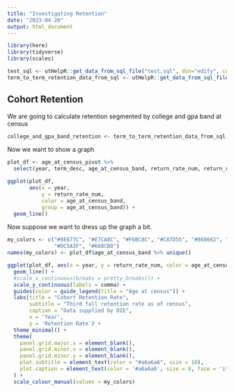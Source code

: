 ```yaml
---
title: "Investigating Retention"
date: "2023-04-20"
output: html_document
---
```



```r
library(here)
library(tidyverse)
library(scales)
```


```r
test_sql <- utHelpR::get_data_from_sql_file("test.sql", dsn="edify", context="project")
term_to_term_retention_data_from_sql <- utHelpR::get_data_from_sql_file("enrolled_retention.sql", dsn="edify", context="project")
```

## Cohort Retention

We are going to calculate retention segmented by college and gpa band at census 

```r
college_and_gpa_band_retention <- term_to_term_retention_data_from_sql

```

Now we want to show a graph

```r
plot_df <- age_at_census_pivot %>% 
  select(year, term_desc, age_at_census_band, return_rate_num, return_rate)

ggplot(plot_df, 
       aes(x = year, 
           y = return_rate_num, 
           color = age_at_census_band, 
           group = age_at_census_band)) +
  geom_line()
```

Now suppose we want to dress up the graph a bit.

```r
my_colors <- c("#8E877C", "#E7CA8C", "#F6BC8C", "#C87D55", "#868662", "#AD7C82", 
               "#DC5A3F", "#668CB0")
names(my_colors) <- plot_df$age_at_census_band %>% unique()

ggplot(plot_df, aes(x = year, y = return_rate_num, color = age_at_census_band, group = age_at_census_band)) + 
  geom_line() + 
  #scale_x_continuous(breaks = pretty_breaks()) +
  scale_y_continuous(labels = comma) +
  guides(color = guide_legend(title = "Age at census")) +
  labs(title = "Cohort Retention Rate",
       subtitle = "Third fall retention rate as of census",
       caption = "Data supplied by OIE",
       x = 'Year',
       y = 'Retention Rate') +
  theme_minimal() +
  theme(
    panel.grid.major.x = element_blank(),
    panel.grid.minor.x = element_blank(),
    panel.grid.minor.y = element_blank(),
    plot.subtitle = element_text(color = "#a6a6a6", size = 10),
    plot.caption = element_text(color = '#a6a6a6', size = 8, face = 'italic')
  ) +
  scale_colour_manual(values = my_colors)
```




